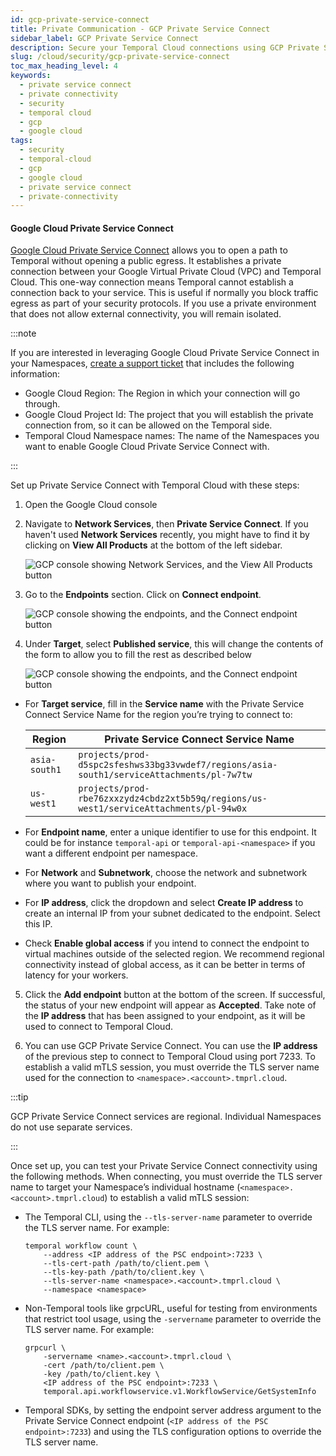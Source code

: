 ```yaml
---
id: gcp-private-service-connect
title: Private Communication - GCP Private Service Connect
sidebar_label: GCP Private Service Connect
description: Secure your Temporal Cloud connections using GCP Private Service Connect.
slug: /cloud/security/gcp-private-service-connect
toc_max_heading_level: 4
keywords:
  - private service connect
  - private connectivity
  - security
  - temporal cloud
  - gcp
  - google cloud
tags:
  - security
  - temporal-cloud
  - gcp
  - google cloud
  - private service connect
  - private-connectivity
---
```


#### Google Cloud Private Service Connect

[Google Cloud Private Service Connect](https://cloud.google.com/vpc/docs/private-service-connect) allows you to open a path to Temporal without opening a public egress.
It establishes a private connection between your Google Virtual Private Cloud (VPC) and Temporal Cloud.
This one-way connection means Temporal cannot establish a connection back to your service.
This is useful if normally you block traffic egress as part of your security protocols.
If you use a private environment that does not allow external connectivity, you will remain isolated.

:::note

If you are interested in leveraging Google Cloud Private Service Connect in your Namespaces, [create a support ticket](/cloud/support#support-ticket) that includes the following information:

- Google Cloud Region: The Region in which your connection will go through.
- Google Cloud Project Id: The project that you will establish the private connection from, so it can be allowed on the Temporal side.
- Temporal Cloud Namespace names: The name of the Namespaces you want to enable Google Cloud Private Service Connect with.

:::

Set up Private Service Connect with Temporal Cloud with these steps:

1. Open the Google Cloud console
2. Navigate to **Network Services**, then **Private Service Connect**. If you haven't used **Network Services** recently, you might have to find it by clicking on **View All Products** at the bottom of the left sidebar.

   ![GCP console showing Network Services, and the View All Products button](/img/cloud/gcp/gcp-console.png)

3. Go to the **Endpoints** section. Click on **Connect endpoint**.

   ![GCP console showing the endpoints, and the Connect endpoint button](/img/cloud/gcp/connect-endpoint-button.png)

4. Under **Target**, select **Published service**, this will change the contents of the form to allow you to fill the rest as described below

   ![GCP console showing the endpoints, and the Connect endpoint button](/img/cloud/gcp/connect-endpoint.png)

- For **Target service**, fill in the **Service name** with the Private Service Connect Service Name for the region you’re trying to connect to:

  | Region        | Private Service Connect Service Name                                                      |
  | ------------- | ----------------------------------------------------------------------------------------- |
  | `asia-south1` | `projects/prod-d5spc2sfeshws33bg33vwdef7/regions/asia-south1/serviceAttachments/pl-7w7tw` |
  | `us-west1`    | `projects/prod-rbe76zxxzydz4cbdz2xt5b59q/regions/us-west1/serviceAttachments/pl-94w0x`    |

- For **Endpoint name**, enter a unique identifier to use for this endpoint. It could be for instance `temporal-api` or `temporal-api-<namespace>` if you want a different endpoint per namespace.
- For **Network** and **Subnetwork**, choose the network and subnetwork where you want to publish your endpoint.
- For **IP address**, click the dropdown and select **Create IP address** to create an internal IP from your subnet dedicated to the endpoint. Select this IP.
- Check **Enable global access** if you intend to connect the endpoint to virtual machines outside of the selected region. We recommend regional connectivity instead of global access, as it can be better in terms of latency for your workers.

5. Click the **Add endpoint** button at the bottom of the screen.
   If successful, the status of your new endpoint will appear as **Accepted**.
   Take note of the **IP address** that has been assigned to your endpoint, as it will be used to connect to Temporal Cloud.

6. You can use GCP Private Service Connect.
   You can use the **IP address** of the previous step to connect to Temporal Cloud using port 7233.
   To establish a valid mTLS session, you must override the TLS server name used for the connection to `<namespace>.<account>.tmprl.cloud`.

:::tip

GCP Private Service Connect services are regional.
Individual Namespaces do not use separate services.

:::

Once set up, you can test your Private Service Connect connectivity using the following methods.
When connecting, you must override the TLS server name to target your Namespace’s individual hostname (`<namespace>.<account>.tmprl.cloud`) to establish a valid mTLS session:

- The Temporal CLI, using the `--tls-server-name` parameter to override the TLS server name. For example:

  ```
  temporal workflow count \
      --address <IP address of the PSC endpoint>:7233 \
      --tls-cert-path /path/to/client.pem \
      --tls-key-path /path/to/client.key \
      --tls-server-name <namespace>.<account>.tmprl.cloud \
      --namespace <namespace>
  ```

- Non-Temporal tools like grpcURL, useful for testing from environments that restrict tool usage, using the `-servername` parameter to override the TLS server name. For example:

  ```
  grpcurl \
      -servername <name>.<account>.tmprl.cloud \
      -cert /path/to/client.pem \
      -key /path/to/client.key \
      <IP address of the PSC endpoint>:7233 \
      temporal.api.workflowservice.v1.WorkflowService/GetSystemInfo
  ```

- Temporal SDKs, by setting the endpoint server address argument to the Private Service Connect endpoint (`<IP address of the PSC endpoint>:7233`) and using the TLS configuration options to override the TLS server name.
